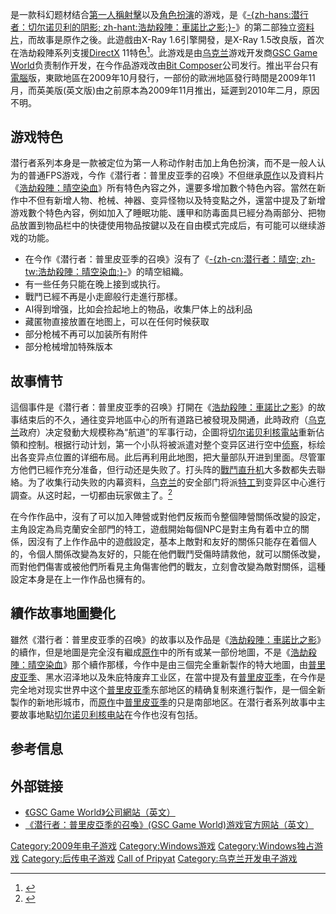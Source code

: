 {{noteTA
| G1=Games
| T=zh-cn:潜行者：普里皮亚季的召唤;zh-tw:浩劫殺陣：混沌召喚;
| 1=zh-cn:潜行者：普里皮亚季的召唤;zh-tw:浩劫殺陣：混沌召喚;
}}
{{Infobox VG
| title=潜行者：普里皮亚季的召唤
| image = File:The Game.png
| english = S.T.A.L.K.E.R.: Call of Pripyat
| developer = [[GSC_Game_World|GSC Game World]]
| publisher=[[Bit_Composer|Bit Composer]]
| distributor = {{ubl|[[Valve|Valve]]（[[Steam|Steam]]）|[[Koch_Media|Koch Media]]}}
| designer =
| engine = X-ray Engine 1.6<ref>{{cite web|url=http://cop.stalker-game.com/?page=game|title=Engine - S.T.A.L.K.E.R.:Call of Pripyat for X-ray Engine 1.6|publisher=GSC Game World|work=S.T.A.L.K.E.R.:Call of Pripyat Official Website|accessdate=2016-06-22|archive-date=2016-06-01|archive-url=https://web.archive.org/web/20160601113413/http://cop.stalker-game.com/?page=game|dead-url=no}}</ref>
| released = {{vgrelease|乌克兰|2009年10月2日|英美|2010年2月23日}}
| genre=[[第一人称射击游戏|第一人称射击]]、[[電子角色扮演遊戲|角色扮演]]
| modes=[[单人电子游戏|单人]]、[[多人电子游戏|多人]]
| platforms = [[Windows|Windows]]
}}

{{vgname|潜行者：普里皮亚季的召唤|en=S.T.A.L.K.E.R.: Call of Pripyat|cn=潜行者：普里皮亚季的召唤|tw=浩劫殺陣：混沌召喚|aka-cn=迷失地带：普里皮亚季的召唤}}是一款科幻题材结合[[第一人称射击游戏|第一人稱射擊]]以及[[電子角色扮演遊戲|角色扮演]]的游戏，是《[[浩劫殺陣：車諾比之影|-{zh-hans:潜行者：切尔诺贝利的阴影; zh-hant:浩劫殺陣：車諾比之影;}-]]》的第二部独立[[资料片|资料片]]，而故事是原作之後。此遊戲由X-Ray 1.6引擎開發，是X-Ray 1.5改良版，首次在浩劫殺陣系列支援[[DirectX|DirectX]] 11特色<ref>{{cite web|url=http://blogs.amd.com/play/2009/09/09/directx-11-%e2%80%93-what-to-expect/ |title=DirectX 11 – What to expect! |archiveurl=https://archive.is/20120707092455/http://blogs.amd.com/play/2009/09/09/directx-11-%E2%80%93-what-to-expect/ |archivedate=2012-07-07 |deadurl=yes }}{{en}}</ref>。此游戏是由[[乌克兰|乌克兰]]游戏开发商[[GSC_Game_World|GSC Game World]]负责制作开发，在今作品游戏改由[[Bit_Composer|Bit Composer]]公司发行。推出平台只有[[電腦|電腦]]版，東歐地區在2009年10月發行，一部份的歐洲地區發行時間是2009年11月，而英美版(英文版)由之前原本為2009年11月推出，延遲到2010年二月，原因不明。

== 游戏特色 ==

潜行者系列本身是一款被定位为第一人称动作射击加上角色扮演，而不是一般人认为的普通FPS游戏，今作《潜行者：普里皮亚季的召唤》不但继承[[浩劫殺陣：車諾比之影|原作]]以及資料片《[[浩劫殺陣：晴空染血|浩劫殺陣：晴空染血]]》所有特色內容之外，還要多增加數个特色內容。當然在新作中不但有新增人物、枪械、神器、变异怪物以及特变點之外，還當中提及了新增游戏數个特色內容，例如加入了睡眠功能、護甲和防毒面具已經分為兩部分、把物品放置到物品栏中的快徢使用物品按鍵以及在自由模式完成后，有可能可以继续游戏的功能。

* 在今作《潜行者：普里皮亚季的召唤》沒有了《[[浩劫殺陣：晴空染血|-{zh-cn:潜行者：晴空; zh-tw:浩劫殺陣：晴空染血;}-]]》的晴空組織。
* 有一些任务只能在晚上接到或执行。
* 戰鬥已經不再是小走廊般行走進行那樣。
* AI得到增强，比如会捡起地上的物品，收集尸体上的战利品
* 藏匿物直接放置在地图上，可以在任何时候获取
* 部分枪械不再可以加装所有附件
* 部分枪械增加特殊版本

== 故事情节 ==

這個事件是《潜行者：普里皮亚季的召唤》打開在《[[浩劫殺陣：車諾比之影|浩劫殺陣：車諾比之影]]》的故事结束后的不久，通往变异地區中心的所有道路已被發現及開通，此時政府（[[乌克兰|乌克兰]]政府）决定發動大规模称為“航道”的军事行动，企圖将[[車諾比核電站|切尔诺贝利核電站]]重新佔領和控制。根据行动计划，第一个小队将被派遣对整个变异区进行空中[[侦察|侦察]]，标绘出各变异点位置的详细布局。此后再利用此地图，把大量部队开进到里面。尽管軍方他們已經作充分准备，但行动还是失败了。打头阵的[[戰鬥直升机|戰鬥直升机]]大多数都失去聯絡。为了收集行动失败的内幕资料，[[乌克兰|乌克兰]]的安全部门将派[[特工|特工]]到变异区中心進行調查。从这时起，一切都由玩家做主了。<ref>{{cite web |url=http://cop.stalker-game.com/?page=game |title=S.T.A.L.K.E.R.:Call of Pripyat Events Description |publisher=GSC Game World |work=S.T.A.L.K.E.R.:Call of Pripyat Official Website |accessdate=2009-05 |archive-date=2016-06-01 |archive-url=https://web.archive.org/web/20160601113413/http://cop.stalker-game.com/?page=game |dead-url=no }}</ref>

在今作作品中，沒有了可以加入陣營或對他們反叛而令整個陣營關係改變的設定，主角設定為烏克蘭安全部門的特工，遊戲開始每個NPC是對主角有着中立的關係，因沒有了上作作品中的遊戲設定，基本上敵對和友好的關係只能存在着個人的，令個人關係改變為友好的，只能在他們戰鬥受傷時請救他，就可以關係改變，而對他們傷害或被他們所看見主角傷害他們的戰友，立刻會改變為敵對關係，這種設定本身是在上一作作品也擁有的。

== 續作故事地圖變化 ==

雖然《潜行者：普里皮亚季的召唤》的故事以及作品是《[[浩劫殺陣：車諾比之影|浩劫殺陣：車諾比之影]]》的續作，但是地圖是完全沒有繼成[[浩劫殺陣：車諾比之影|原作]]中的所有或某一部份地圖，不是《[[浩劫殺陣：晴空染血|浩劫殺陣：晴空染血]]》那个續作那樣，今作中是由三個完全重新製作的特大地圖，由[[普里皮亚季|普里皮亚季]]、黑水沼泽地以及朱庇特废弃工业区，在當中提及有[[普里皮亚季|普里皮亚季]]，在今作是完全地对现实世界中这个[[普里皮亚季|普里皮亚季]]东部地区的精确复制來進行製作，是一個全新製作的新地形城市，而[[浩劫殺陣：車諾比之影|原作]]中[[普里皮亚季|普里皮亚季]]的只是南部地区。在潜行者系列故事中主要故事地點[[切尔诺贝利核电站|切尔诺贝利核电站]]在今作也沒有包括。

== 参考信息 ==
{{reflist}}

== 外部链接 ==
* [http://www.gsc-game.com/ 《GSC Game World》公司網站（英文）] {{Wayback|url=http://www.gsc-game.com/ |date=20120313222945 }}
* [http://cop.stalker-game.com/ 《潜行者：普里皮亞季的召喚》(GSC Game World)游戏官方网站（英文）] {{Wayback|url=http://cop.stalker-game.com/ |date=20210329163643 }}

{{潜行者系列}}
{{GSC Game World}}

{{DEFAULTSORT:Stalker, Call of Pripyat}}
[[Category:2009年电子游戏|Category:2009年电子游戏]]
[[Category:Windows游戏|Category:Windows游戏]]
[[Category:Windows独占游戏|Category:Windows独占游戏]]
[[Category:后传电子游戏|Category:后传电子游戏]]
[[Category:潜行者系列|Call of Pripyat]]
[[Category:乌克兰开发电子游戏|Category:乌克兰开发电子游戏]]